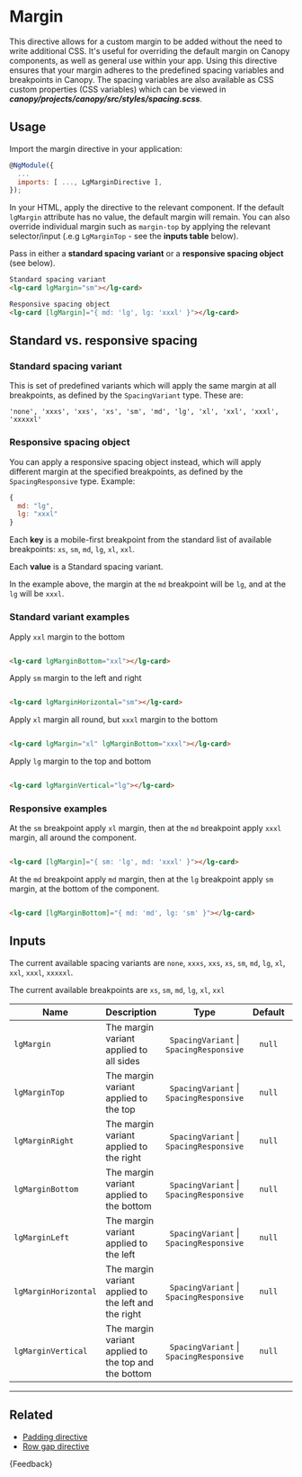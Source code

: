 
<Meta title="Helpers/Directives/Margin/Guide" />

# Margin

This directive allows for a custom margin to be added without the need to write additional CSS. It's useful for overriding the default margin on Canopy components, as well as general use within your app. Using this directive ensures that your margin adheres to the predefined spacing variables and breakpoints in Canopy. The spacing variables are also available as CSS custom properties (CSS variables) which can be viewed in _**canopy/projects/canopy/src/styles/spacing.scss**_.

## Usage

Import the margin directive in your application:

```js
@NgModule({
  ...
  imports: [ ..., LgMarginDirective ],
});
```

In your HTML, apply the directive to the relevant component. If the default `lgMargin` attribute has no value, the default margin will remain. You can also override individual margin such as `margin-top` by applying the relevant selector/input (.e.g `LgMarginTop` - see the **inputs table** below).

Pass in either a **standard spacing variant** or a **responsive spacing object** (see below).

```html
Standard spacing variant
<lg-card lgMargin="sm"></lg-card>

Responsive spacing object
<lg-card [lgMargin]="{ md: 'lg', lg: 'xxxl' }"></lg-card>
```

## Standard vs. responsive spacing

### Standard spacing variant

This is set of predefined variants which will apply the same margin at all breakpoints, as defined by the `SpacingVariant` type. These are:

```
'none', 'xxxs', 'xxs', 'xs', 'sm', 'md', 'lg', 'xl', 'xxl', 'xxxl', 'xxxxxl'
```

### Responsive spacing object

You can apply a responsive spacing object instead, which will apply different margin at the specified breakpoints, as defined by the `SpacingResponsive` type. Example:

```js
{
  md: "lg",
  lg: "xxxl"
}
```

Each **key** is a mobile-first breakpoint from the standard list of available breakpoints: `xs`, `sm`, `md`, `lg`, `xl`, `xxl`.

Each **value** is a Standard spacing variant.

In the example above, the margin at the `md` breakpoint will be `lg`, and at the `lg` will be `xxxl`.


### Standard variant examples

Apply `xxl` margin to the bottom

```html

<lg-card lgMarginBottom="xxl"></lg-card>

```

Apply `sm` margin to the left and right

```html

<lg-card lgMarginHorizontal="sm"></lg-card>

```

Apply `xl` margin all round, but `xxxl` margin to the bottom

```html

<lg-card lgMargin="xl" lgMarginBottom="xxxl"></lg-card>

```

Apply `lg` margin to the top and bottom

```html

<lg-card lgMarginVertical="lg"></lg-card>

```

### Responsive examples


At the `sm` breakpoint apply `xl` margin, then at the `md` breakpoint apply `xxxl` margin, all around the component.

```html

<lg-card [lgMargin]="{ sm: 'lg', md: 'xxxl' }"></lg-card>

```

At the `md` breakpoint apply `md` margin, then at the `lg` breakpoint apply `sm` margin, at the bottom of the component.

```html

<lg-card [lgMarginBottom]="{ md: 'md', lg: 'sm' }"></lg-card>

```

## Inputs

The current available spacing variants are `none`, `xxxs`, `xxs`, `xs`, `sm`, `md`, `lg`, `xl`, `xxl`, `xxxl`, `xxxxxl`.

The current available breakpoints are `xs`, `sm`, `md`, `lg`, `xl`, `xxl`

| Name                 | Description                                          |                  Type                   | Default | Required |
|----------------------|------------------------------------------------------|:---------------------------------------:|:-------:|:--------:|
| `lgMargin`           | The margin variant applied to all sides              | `SpacingVariant` \| `SpacingResponsive` | `null`  |    No    |
| `lgMarginTop`        | The margin variant applied to the top                | `SpacingVariant` \| `SpacingResponsive` | `null`  |    No    |
| `lgMarginRight`      | The margin variant applied to the right              | `SpacingVariant` \| `SpacingResponsive` | `null`  |    No    |
| `lgMarginBottom`     | The margin variant applied to the bottom             | `SpacingVariant` \| `SpacingResponsive` | `null`  |    No    |
| `lgMarginLeft`       | The margin variant applied to the left               | `SpacingVariant` \| `SpacingResponsive` | `null`  |    No    |
| `lgMarginHorizontal` | The margin variant applied to the left and the right | `SpacingVariant` \| `SpacingResponsive` | `null`  |    No    |
| `lgMarginVertical`   | The margin variant applied to the top and the bottom | `SpacingVariant` \| `SpacingResponsive` | `null`  |    No    |

---

## Related

- [Padding directive](./?path=/docs/helpers-directives-padding-guide--docs)
- [Row gap directive](./?path=/docs/helpers-directives-row-gap-guide--docs)

<Markdown>{Feedback}</Markdown>
